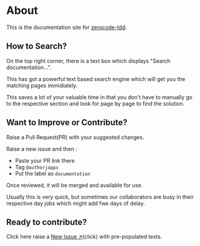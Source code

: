 # About

This is the documentation site for [zerocode-tdd](https://github.com/authorjapps/zerocode).

## How to Search?
On the top right corner, there is a text box which displays "Search documentation...".

This has got a powerful text based search engine which will get you the matching pages immidiately.

This saves a lot of your valuable time in that you don't have to manually go to the respective section and look for page by page to find the solution.

## Want to Improve or Contribute?

Raise a Pull Request(PR) with your suggested changes.

Raise a new issue and then :

- Paste your PR link there
- Tag `@authorjapps`
- Put the label as `documentation`

Once reviewed, it will be merged and available for use.

Usually this is very quick,
but sometimes our collaborators are busy in their respective day jobs which might add fwe days of delay.

## Ready to contribute?

Click here raise a [New Issue ↗](https://github.com/authorjapps/zerocode/issues/new?title=Documentation%20Improvement&labels=documentation)(click) with pre-populated texts.
